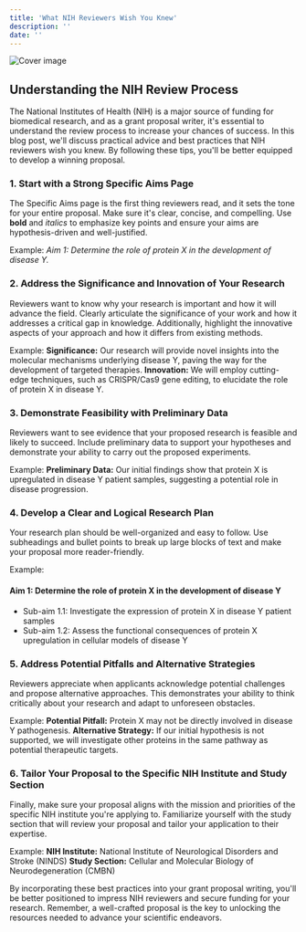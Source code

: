 ```yaml
---
title: 'What NIH Reviewers Wish You Knew'
description: ''
date: ''
---
```

![Cover image](//904133d31006c5cfee432029d4ab4b31.cdn.bubble.io/f1683611178642x513848772373471040/samara-doole-peaTniZsUQs-unsplash%20%281%29.jpg)

## Understanding the NIH Review Process

 The National Institutes of Health (NIH) is a major source of funding for biomedical research, and as a grant proposal writer, it's essential to understand the review process to increase your chances of success. In this blog post, we'll discuss practical advice and best practices that NIH reviewers wish you knew. By following these tips, you'll be better equipped to develop a winning proposal.

### 1. Start with a Strong Specific Aims Page

 The Specific Aims page is the first thing reviewers read, and it sets the tone for your entire proposal. Make sure it's clear, concise, and compelling. Use **bold** and *italics* to emphasize key points and ensure your aims are hypothesis-driven and well-justified.
 
 Example:
 *Aim 1: Determine the role of protein X in the development of disease Y.*

### 2. Address the Significance and Innovation of Your Research

 Reviewers want to know why your research is important and how it will advance the field. Clearly articulate the significance of your work and how it addresses a critical gap in knowledge. Additionally, highlight the innovative aspects of your approach and how it differs from existing methods.
 
 Example:
 **Significance:** Our research will provide novel insights into the molecular mechanisms underlying disease Y, paving the way for the development of targeted therapies.
 **Innovation:** We will employ cutting-edge techniques, such as CRISPR/Cas9 gene editing, to elucidate the role of protein X in disease Y.

### 3. Demonstrate Feasibility with Preliminary Data

 Reviewers want to see evidence that your proposed research is feasible and likely to succeed. Include preliminary data to support your hypotheses and demonstrate your ability to carry out the proposed experiments.
 
 Example:
 **Preliminary Data:** Our initial findings show that protein X is upregulated in disease Y patient samples, suggesting a potential role in disease progression.

### 4. Develop a Clear and Logical Research Plan

 Your research plan should be well-organized and easy to follow. Use subheadings and bullet points to break up large blocks of text and make your proposal more reader-friendly.
 
 Example:
 
#### Aim 1: Determine the role of protein X in the development of disease Y

- Sub-aim 1.1: Investigate the expression of protein X in disease Y patient samples
 - Sub-aim 1.2: Assess the functional consequences of protein X upregulation in cellular models of disease Y

### 5. Address Potential Pitfalls and Alternative Strategies

 Reviewers appreciate when applicants acknowledge potential challenges and propose alternative approaches. This demonstrates your ability to think critically about your research and adapt to unforeseen obstacles.
 
 Example:
 **Potential Pitfall:** Protein X may not be directly involved in disease Y pathogenesis.
 **Alternative Strategy:** If our initial hypothesis is not supported, we will investigate other proteins in the same pathway as potential therapeutic targets.

### 6. Tailor Your Proposal to the Specific NIH Institute and Study Section

 Finally, make sure your proposal aligns with the mission and priorities of the specific NIH institute you're applying to. Familiarize yourself with the study section that will review your proposal and tailor your application to their expertise.
 
 Example:
 **NIH Institute:** National Institute of Neurological Disorders and Stroke (NINDS)
 **Study Section:** Cellular and Molecular Biology of Neurodegeneration (CMBN)
 
 By incorporating these best practices into your grant proposal writing, you'll be better positioned to impress NIH reviewers and secure funding for your research. Remember, a well-crafted proposal is the key to unlocking the resources needed to advance your scientific endeavors.
